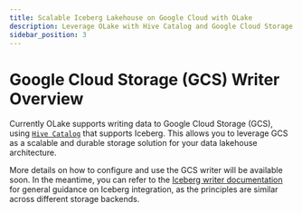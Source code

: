 ```yaml
---
title: Scalable Iceberg Lakehouse on Google Cloud with OLake
description: Leverage OLake with Hive Catalog and Google Cloud Storage to build scalable, durable Iceberg lakehouse solutions on GCP. Setup guidance coming soon
sidebar_position: 3
---
```


# Google Cloud Storage (GCS) Writer Overview

Currently OLake supports writing data to Google Cloud Storage (GCS), using [`Hive Catalog`](/docs/writers/iceberg/catalog/hive#gcp-dataproc-metastore) that supports Iceberg. This allows you to leverage GCS as a scalable and durable storage solution for your data lakehouse architecture.

More details on how to configure and use the GCS writer will be available soon. In the meantime, you can refer to the [Iceberg writer documentation](/docs/writers/iceberg/catalog/rest?rest-catalog=generic) for general guidance on Iceberg integration, as the principles are similar across different storage backends.

